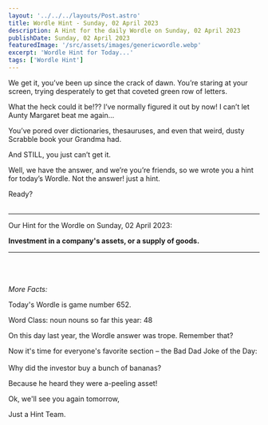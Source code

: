 ```yaml
---
layout: '../../../layouts/Post.astro'
title: Wordle Hint - Sunday, 02 April 2023
description: A Hint for the daily Wordle on Sunday, 02 April 2023
publishDate: Sunday, 02 April 2023
featuredImage: '/src/assets/images/genericwordle.webp'
excerpt: 'Wordle Hint for Today...'
tags: ['Wordle Hint']
---
```


We get it, you’ve been up since the crack of dawn. You’re staring at your screen, trying desperately to get that coveted green row of letters. 

What the heck could it be!??
I’ve normally figured it out by now!
I can’t let Aunty Margaret beat me again… 

You’ve pored over dictionaries, thesauruses, and even that weird, dusty Scrabble book your Grandma had.

And STILL, you just can’t get it. 

Well, we have the answer, and we’re you’re friends, so we wrote you a hint for today’s Wordle.
Not the answer! just a hint. 

Ready?<br /><br />

----

Our Hint for the Wordle on Sunday, 02 April 2023:

**Investment in a company's assets, or a supply of goods.** 


----

<br /><br /><br />*More Facts:*

Today's Wordle is game number 652.

Word Class: noun nouns so far this year: 48 

On this day last year, the Wordle answer was trope. Remember that? 

Now it's time for everyone's favorite section – the Bad Dad Joke of the Day:<br /><br />Why did the investor buy a bunch of bananas?

Because he heard they were a-peeling asset! 

Ok, we'll see you again tomorrow, 

Just a Hint Team.